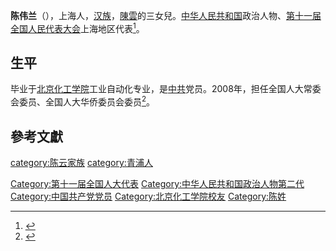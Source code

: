 '''陈伟兰'''（{{bd|1949年||}}），上海人，[[汉族|汉族]]，[[陳雲|陳雲]]的三女兒。[[中华人民共和国|中华人民共和国]]政治人物、[[第十一届全国人民代表大会|第十一届全国人民代表大会]]上海地区代表<ref>{{cite web|author=新华网|title=第十一届全国人大代表|url=http://news.xinhuanet.com/ziliao/2008-03/03/content_7708230.htm?node=36628|publisher=新华网|accessdate=2014-01-07|archive-date=2014-01-10|archive-url=https://web.archive.org/web/20140110211415/http://news.xinhuanet.com/ziliao/2008-03/03/content_7708230.htm?node=36628|dead-url=no}}</ref>。

==生平==
毕业于[[北京化工学院|北京化工学院]]工业自动化专业，是[[中共|中共]]党员。2008年，担任全国人大常委会委员、全国人大华侨委员会委员<ref>{{cite news|title=全国人大代表信息-陈伟兰|url=http://210.82.31.1:8084/delegate/viewDelegate.action?dbid=110666|accessdate=2013-04-05|newspaper=全国人大网|archive-url=https://web.archive.org/web/20130312152253/http://www.npc.gov.cn/delegate/viewDelegate.action?dbid=110666|archive-date=2013-03-12|dead-url=yes}}</ref>。

==參考文獻==
{{reflist}}

{{先辈曾任党和国家领导人的中华人民共和国高级干部|2}}
{{陈云家系}}
{{DEFAULTSORT:C}}
[[Category:第十一届全国人大代表|Category:第十一届全国人大代表]]
[[Category:中华人民共和国政治人物第二代|Category:中华人民共和国政治人物第二代]]
[[category:陈云家族|category:陈云家族]]
[[Category:中国共产党党员|Category:中国共产党党员]]
[[Category:北京化工学院校友|Category:北京化工学院校友]]
[[category:青浦人|category:青浦人]]
[[Category:陈姓|Category:陈姓]]